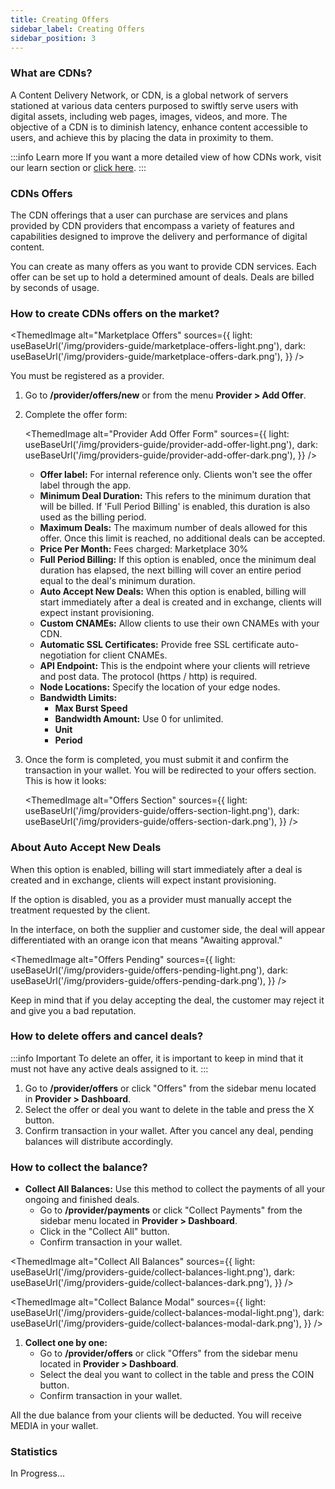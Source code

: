 ```yaml
---
title: Creating Offers
sidebar_label: Creating Offers
sidebar_position: 3
---
```



### What are CDNs?

A Content Delivery Network, or CDN, is a global network of servers stationed at various data centers purposed to swiftly serve users with digital assets, including web pages, images, videos, and more. The objective of a CDN is to diminish latency, enhance content accessible to users, and achieve this by placing the data in proximity to them.

:::info Learn more
If you want a more detailed view of how CDNs work, visit our learn section or [click here](/learn/web-services/cdn-about).
:::

### CDNs Offers

The CDN offerings that a user can purchase are services and plans provided by CDN providers that encompass a variety of features and capabilities designed to improve the delivery and performance of digital content.

You can create as many offers as you want to provide CDN services. Each offer can be set up to hold a determined amount of deals. Deals are billed by seconds of usage.


### How to create CDNs offers on the market?

<ThemedImage
    alt="Marketplace Offers"
    sources={{
        light: useBaseUrl('/img/providers-guide/marketplace-offers-light.png'),
        dark: useBaseUrl('/img/providers-guide/marketplace-offers-dark.png'),
    }}
/>

You must be registered as a provider.

1. Go to **/provider/offers/new** or from the menu **Provider > Add Offer**.
2. Complete the offer form:

    <ThemedImage
        alt="Provider Add Offer Form"
        sources={{
            light: useBaseUrl('/img/providers-guide/provider-add-offer-light.png'),
            dark: useBaseUrl('/img/providers-guide/provider-add-offer-dark.png'),
        }}
    />

    * **Offer label:** For internal reference only. Clients won't see the offer label through the app.
    * **Minimum Deal Duration:** This refers to the minimum duration that will be billed. If 'Full Period Billing' is enabled, this duration is also used as the billing period.
    * **Maximum Deals:** The maximum number of deals allowed for this offer. Once this limit is reached, no additional deals can be accepted.
    * **Price Per Month:** Fees charged: Marketplace 30%
    * **Full Period Billing:** If this option is enabled, once the minimum deal duration has elapsed, the next billing will cover an entire period equal to the deal's minimum duration.
    * **Auto Accept New Deals:** When this option is enabled, billing will start immediately after a deal is created and in exchange, clients will expect instant provisioning.
    * **Custom CNAMEs:** Allow clients to use their own CNAMEs with your CDN.
    * **Automatic SSL Certificates:** Provide free SSL certificate auto-negotiation for client CNAMEs.
    * **API Endpoint:** This is the endpoint where your clients will retrieve and post data. The protocol (https / http) is required.
    * **Node Locations:** Specify the location of your edge nodes.
    * **Bandwidth Limits:** 
      * **Max Burst Speed** 
      * **Bandwidth Amount:** Use 0 for unlimited.
      * **Unit** 
      * **Period**
3. Once the form is completed, you must submit it and confirm the transaction in your wallet. You will be redirected to your offers section. This is how it looks:

    <ThemedImage
        alt="Offers Section"
        sources={{
            light: useBaseUrl('/img/providers-guide/offers-section-light.png'),
            dark: useBaseUrl('/img/providers-guide/offers-section-dark.png'),
        }}
    />

### About Auto Accept New Deals

When this option is enabled, billing will start immediately after a deal is created and in exchange, clients will expect instant provisioning.

If the option is disabled, you as a provider must manually accept the treatment requested by the client.

In the interface, on both the supplier and customer side, the deal will appear differentiated with an orange icon that means "Awaiting approval."

<ThemedImage
    alt="Offers Pending"
    sources={{
        light: useBaseUrl('/img/providers-guide/offers-pending-light.png'),
        dark: useBaseUrl('/img/providers-guide/offers-pending-dark.png'),
    }}
/>

Keep in mind that if you delay accepting the deal, the customer may reject it and give you a bad reputation.

### How to delete offers and cancel deals?

:::info Important
To delete an offer, it is important to keep in mind that it must not have any active deals assigned to it.
:::

1. Go to **/provider/offers** or click "Offers" from the sidebar menu located in **Provider > Dashboard**. 
2. Select the offer or deal you want to delete in the table and press the X button.
3. Confirm transaction in your wallet. After you cancel any deal, pending balances will distribute accordingly.

### How to collect the balance?

* **Collect All Balances:** Use this method to collect the payments of all your ongoing and finished deals.
    * Go to **/provider/payments** or click "Collect Payments" from the sidebar menu located in **Provider > Dashboard**. 
    * Click in the "Collect All" button.
    * Confirm transaction in your wallet.

<ThemedImage
    alt="Collect All Balances"
    sources={{
        light: useBaseUrl('/img/providers-guide/collect-balances-light.png'),
        dark: useBaseUrl('/img/providers-guide/collect-balances-dark.png'),
    }}
/>

<ThemedImage
    alt="Collect Balance Modal"
    sources={{
        light: useBaseUrl('/img/providers-guide/collect-balances-modal-light.png'),
        dark: useBaseUrl('/img/providers-guide/collect-balances-modal-dark.png'),
    }}
/>

1. **Collect one by one:**
    * Go to **/provider/offers** or click "Offers" from the sidebar menu located in **Provider > Dashboard**. 
    * Select the deal you want to collect in the table and press the COIN button.
    * Confirm transaction in your wallet.

All the due balance from your clients will be deducted. You will receive MEDIA in your wallet.

### Statistics

In Progress...
